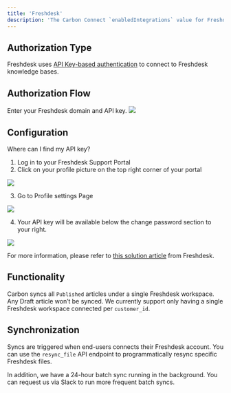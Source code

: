 ```yaml
---
title: 'Freshdesk'
description: 'The Carbon Connect `enabledIntegrations` value for Freshdesk is `FRESHDESK`.'
---
```


## Authorization Type

Freshdesk uses [API Key-based authentication](`https://developers.freshdesk.com/api/#introduction`) to connect to Freshdesk knowledge bases.

## Authorization Flow 

Enter your Freshdesk domain and API key.
![](https://imagedelivery.net/_sHUUMiZokZ59YDFOZEZTw/854ffc1c-5c1f-42f8-becf-6b13f3c2c100/public)

## Configuration 

Where can I find my API key?
1. Log in to your Freshdesk Support Portal
2. Click on your profile picture on the top right corner of your portal

![](https://imagedelivery.net/_sHUUMiZokZ59YDFOZEZTw/f51809b8-8b76-4af5-3422-f7b550f5d100/public)

3. Go to Profile settings Page

![](https://imagedelivery.net/_sHUUMiZokZ59YDFOZEZTw/0e065a20-1d42-4033-446f-ea9c78315800/public)

4. Your API key will be available below the change password section to your right.

![](https://imagedelivery.net/_sHUUMiZokZ59YDFOZEZTw/ff4c0375-7dc0-4e14-791f-a60604ace200/public)

For more information, please refer to [this solution article]('https://support.freshdesk.com/en/support/solutions/articles/215517') from Freshdesk.

## Functionality

Carbon syncs all `Published` articles under a single Freshdesk workspace. Any Draft article won’t be synced. We currently support only having a single Freshdesk workspace connected per `customer_id`.

## Synchronization
Syncs are triggered when end-users connects their Freshdesk account. You can use the `resync_file` API endpoint to programmatically resync specific Freshdesk files.

In addition, we have a 24-hour batch sync running in the background. You can request us via Slack to run more frequent batch syncs.